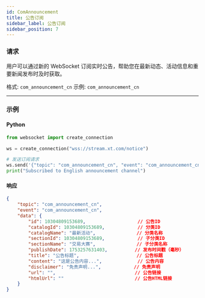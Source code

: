 ```yaml
---
id: ComAnnouncement
title: 公告订阅
sidebar_label: 公告订阅
sidebar_position: 7
---
```


### 请求
用户可以通过新的 WebSocket 订阅实时公告，帮助您在最新动态、活动信息和重要新闻发布时及时获取。

格式: `com_announcement_cn`
示例: `com_announcement_cn`

---

### 示例

#### Python
```python
from websocket import create_connection

ws = create_connection("wss://stream.xt.com/notice")

# 发送订阅请求
ws.send('{"topic": "com_announcement_cn", "event": "com_announcement_cn"}')
print("Subscribed to English announcement channel")
```

#### 响应
```json
{
    "topic": "com_announcement_cn",
    "event": "com_announcement_cn",
    "data": {
        "id": 10304809153689,                   // 公告ID
        "catalogId": 10304809153689,            // 分类ID
        "catalogName": "最新活动",               // 分类名称
        "sectionId": 10304809153689,            // 子分类ID
        "sectionName": "交易大赛",               // 子分类名称
        "publishDate": 1753257631403,          // 发布时间戳（毫秒）
        "title": "公告标题",                     // 公告标题
        "content": "这是公告内容...",             // 公告内容
        "disclaimer": "免责声明...",            // 免责声明
        "url": "",                             // 公告链接
        "htmlUrl": ""                          // 公告HTML链接
    }
}
```
